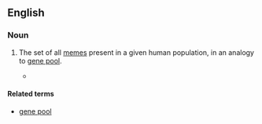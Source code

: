 ==English==
{{wikipedia}}
===Noun===
{{en-noun|sg=[[meme]] [[pool]]}}

# {{philosophy}} The set of all [[memes]] present in a given human population, in an analogy to [[gene pool]].
#* {{quote-book|year=1976|author=Richard Dawkins|title=The Selfish Gene|
passage=Just as genes propagate themselves in the gene pool by leaping from body to body via sperms or eggs, so memes propagate themselves in the '''meme pool''' by leaping from brain to brain via a process which, in the broad sense, can be called imitation.}}

====Related terms====
* [[gene pool]]